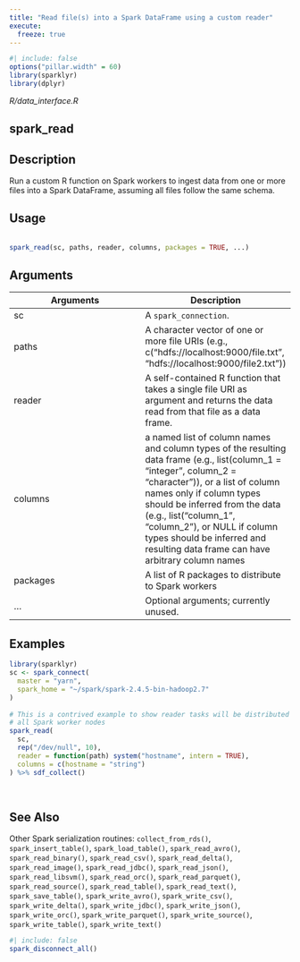```yaml
---
title: "Read file(s) into a Spark DataFrame using a custom reader"
execute:
  freeze: true
---
```


```r
#| include: false
options("pillar.width" = 60)
library(sparklyr) 
library(dplyr)
```

*R/data_interface.R*

## spark_read

## Description
 Run a custom R function on Spark workers to ingest data from one or more files into a Spark DataFrame, assuming all files follow the same schema. 


## Usage
```r
 
spark_read(sc, paths, reader, columns, packages = TRUE, ...) 
```

## Arguments
|Arguments|Description|
|---|---|
| sc | A `spark_connection`. |
| paths | A character vector of one or more file URIs (e.g., c("hdfs://localhost:9000/file.txt", "hdfs://localhost:9000/file2.txt")) |
| reader | A self-contained R function that takes a single file URI as argument and returns the data read from that file as a data frame. |
| columns | a named list of column names and column types of the resulting data frame (e.g., list(column_1 = "integer", column_2 = "character")), or a list of column names only if column types should be inferred from the data (e.g., list("column_1", "column_2"), or NULL if column types should be inferred and resulting data frame can have arbitrary column names |
| packages | A list of R packages to distribute to Spark workers |
| ... | Optional arguments; currently unused. |





## Examples
```r
 
 
library(sparklyr) 
sc <- spark_connect( 
  master = "yarn", 
  spark_home = "~/spark/spark-2.4.5-bin-hadoop2.7" 
) 
 
# This is a contrived example to show reader tasks will be distributed across 
# all Spark worker nodes 
spark_read( 
  sc, 
  rep("/dev/null", 10), 
  reader = function(path) system("hostname", intern = TRUE), 
  columns = c(hostname = "string") 
) %>% sdf_collect() 
 
 
```

## See Also
 Other Spark serialization routines:  `collect_from_rds()`, `spark_insert_table()`, `spark_load_table()`, `spark_read_avro()`, `spark_read_binary()`, `spark_read_csv()`, `spark_read_delta()`, `spark_read_image()`, `spark_read_jdbc()`, `spark_read_json()`, `spark_read_libsvm()`, `spark_read_orc()`, `spark_read_parquet()`, `spark_read_source()`, `spark_read_table()`, `spark_read_text()`, `spark_save_table()`, `spark_write_avro()`, `spark_write_csv()`, `spark_write_delta()`, `spark_write_jdbc()`, `spark_write_json()`, `spark_write_orc()`, `spark_write_parquet()`, `spark_write_source()`, `spark_write_table()`, `spark_write_text()` 


```r
#| include: false
spark_disconnect_all()
```
